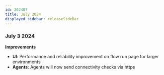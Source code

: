 ```yaml
---
id: 202407
title: July 2024
displayed_sidebar: releaseSideBar
---
```


### July 3 2024

**Improvements**
- **UI**: Performance and reliability improvement on flow run page for larger environments 
- **Agents**: Agents will now send connectivity checks via https

